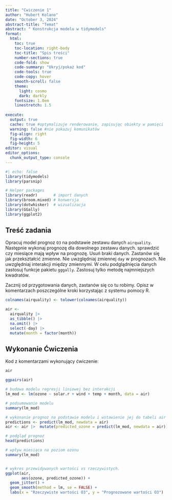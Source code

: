 ```yaml
---
title: "Cwiczenie 1"
author: "Hubert Kolano"
date: "October 3, 2024"
abstract-title: "Temat"
abstract: " Konstrukcja modelu w tidymodels"
format:
  html:
    toc: true
    toc-location: right-body
    toc-title: "Spis treści"
    number-sections: true
    code-fold: show
    code-summary: "Ukryj/pokaż kod"
    code-tools: true
    code-copy: hover
    smooth-scroll: false
    theme:
      light: cosmo
      dark: darkly
    fontsize: 1.0em
    linestretch: 1.5
      
execute: 
  output: true
  cache: true #optymalizuje renderowanie, zapisując obiekty w pamięci
  warning: false #nie pokazuj komunikatów
  fig-align: right
  fig-width: 6
  fig-height: 5
editor: visual
editor_options: 
  chunk_output_type: console
---
```


```r
#| echo: false
library(tidymodels)
library(parsnip)

# Helper packages
library(readr)       # import danych
library(broom.mixed) # konwersja 
library(dotwhisker)  # wizualizacja
library(GGally)
library(ggplot2)
```

## Treść zadania

Opracuj model prognoz `O3` na podstawie zestawu danych `airquality`. Następnie wykonaj prognozę dla dowolnego zestawu danych. sprawdzić czy miesiące mają wpływ na prognozę. Usuń braki danych. Zastanów się jak przekształcić zmienne. Nie uwzględniaj zmiennej `day` w prognozach. Nie uwzględniaj interakcji między zmiennymi. W celu podglądnięcia danych zastosuj funkcje pakietu `gggally`. Zastosuj tylko metodę najmniejszych kwadratów.

Zacznij od przygotowania danych, zastanów się co tu robimy. Opisz w komentarzach poszczególne kroki korzystając z systemu pomocy R.

```r
colnames(airquality) <- tolower(colnames(airquality))

air <-
  airquality |>
  as_tibble() |>
  na.omit() |> 
  select(-day) |> 
  mutate(month = factor(month)) 
```

## Wykonanie Ćwiczenia

Kod z komentarzami wykonujący ćwiczenie:

```r

air

ggpairs(air)

# budowa modelu regresji liniowej bez interakcji
lm_mod <- lm(ozone ~ solar.r + wind + temp + month, data = air)

# podsumowanie modelu
summary(lm_mod)

# wykonanie prognoz na podstawie modelu i wstawienie jej do tabeli air
predictions <- predict(lm_mod, newdata = air)
air <- air |>  mutate(predicted_ozone = predict(lm_mod, newdata = air))

# podgląd prognoz
head(predictions)

# wpływ miesiąca na poziom ozonu
summary(lm_mod)


# wykres przewidywanych wartości vs rzeczywistych.
ggplot(air,
       aes(ozone, predicted_ozone)) +      
  geom_jitter() +                         
  geom_smooth(method = lm, se = FALSE) +                     
  labs(x = "Rzeczywiste wartości O3", y = "Prognozowane wartości O3")         
```
